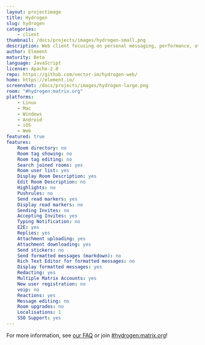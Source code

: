 ```yaml
---
layout: projectimage
title: Hydrogen
slug: hydrogen
categories:
    - client
thumbnail: /docs/projects/images/hydrogen-small.png
description: Web client focusing on personal messaging, performance, offline usage and wide browser support, including mobile!
author: Element
maturity: Beta
language: JavaScript
license: Apache-2.0
repo: https://github.com/vector-im/hydrogen-web/
home: https://element.io/
screenshot: /docs/projects/images/hydrogen-large.png
room: "#hydrogen:matrix.org"
platforms:
    - Linux
    - Mac
    - Windows
    - Android
    - iOS
    - Web
featured: true
features:
    Room directory: no
    Room tag showing: no
    Room tag editing: no
    Search joined rooms: yes
    Room user list: yes
    Display Room Description: yes
    Edit Room Description: no
    Highlights: no
    Pushrules: no
    Send read markers: yes
    Display read markers: no
    Sending Invites: no
    Accepting Invites: yes
    Typing Notification: no
    E2E: yes
    Replies: yes
    Attachment uploading: yes
    Attachment downloading: yes
    Send stickers: no
    Send formatted messages (markdown): no
    Rich Text Editor for formatted messages: no
    Display formatted messages: yes
    Redacting: yes
    Multiple Matrix Accounts: yes
    New user registration: no
    voip: no
    Reactions: yes
    Message editing: no
    Room upgrades: no
    Localisations: 1
    SSO Support: yes
---
```


For more information, see [our FAQ](https://github.com/vector-im/hydrogen-web/blob/master/doc/FAQ.md) or join [#hydrogen:matrix.org](https://matrix.to/#/#hydrogen:matrix.org)!